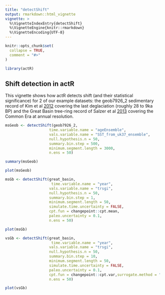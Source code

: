 ```yaml
---
title: "detectShift"
output: rmarkdown::html_vignette
vignette: >
  %\VignetteIndexEntry{detectShift}
  %\VignetteEngine{knitr::rmarkdown}
  %\VignetteEncoding{UTF-8}
---
```


```r
knitr::opts_chunk$set(
  collapse = TRUE,
  comment = "#>"
)
```

```r
library(actR)
```

## Shift detection in actR

This vignette shows how actR detects shift (and their statistical significance) for 2 of our example datasets: the geob7926_2 sedimentary record of Kim et al [2012](https://www.doi.org/10.1016/j.epsl.2012.05.018) covering the last deglaciation (roughly 28 to 9ka BP) and the Great Basin tree-ring record of Salzer et al [2013](https://www.doi.org/10.1007/s00382-013-1911-9) covering the Common Era at annual resolution.


```r
msGeob <- detectShift(geob7926_2,
                    time.variable.name = "ageEnsemble",
                    vals.variable.name = "SST_from_uk37_ensemble",
                    null.hypothesis.n = 50,
                    summary.bin.step = 500,
                    minimum.segment.length = 3000,
                    n.ens = 50)
```


```r
summary(msGeob)
```



```r
plot(msGeob)

```





```r
msGb <- detectShift(great_basin,
                     time.variable.name = "year",
                    vals.variable.name = "trsgi",
                    null.hypothesis.n = 50,
                    summary.bin.step = 1,
                    minimum.segment.length = 50,
                    simulate.time.uncertainty = FALSE,
                    cpt.fun = changepoint::cpt.mean,
                    paleo.uncertainty = 0.1,
                    n.ens = 50)
```


```r
plot(msGb)
```


```r
vsGb <- detectShift(great_basin,
                     time.variable.name = "year",
                    vals.variable.name = "trsgi",
                    null.hypothesis.n = 50,
                    summary.bin.step = 10,
                    minimum.segment.length = 50,
                    simulate.time.uncertainty = FALSE,
                    paleo.uncertainty = 0.1,
                    cpt.fun = changepoint::cpt.var,surrogate.method = "shuffle",
                    n.ens = 50)
```
```r
plot(vsGb)
```

